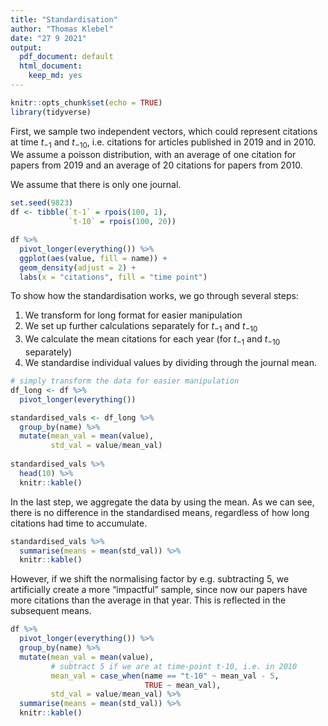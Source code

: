 ```yaml
---
title: "Standardisation"
author: "Thomas Klebel"
date: "27 9 2021"
output:
  pdf_document: default
  html_document:
    keep_md: yes
---
```


```r
knitr::opts_chunk$set(echo = TRUE)
library(tidyverse)
```


First, we sample two independent vectors, which could represent citations at 
time $t_{-1}$ and $t_{-10}$, i.e. citations for articles published in 2019 and 
in 2010. We assume a poisson distribution, with an average of one citation for
papers from 2019 and an average of 20 citations for papers from 2010.

We assume that there is only one journal.

```r
set.seed(9823)
df <- tibble(`t-1` = rpois(100, 1),
             `t-10` = rpois(100, 20))

df %>% 
  pivot_longer(everything()) %>% 
  ggplot(aes(value, fill = name)) +
  geom_density(adjust = 2) +
  labs(x = "citations", fill = "time point")
``` 

To show how the standardisation works, we go through several steps:

1. We transform for long format for easier manipulation
2. We set up further calculations separately for $t_{-1}$ and $t_{-10}$
3. We calculate the mean citations for each year (for $t_{-1}$ and $t_{-10}$ separately)
4. We standardise individual values by dividing through the journal mean.

```r
# simply transform the data for easier manipulation
df_long <- df %>% 
  pivot_longer(everything())

standardised_vals <- df_long %>% 
  group_by(name) %>% 
  mutate(mean_val = mean(value),
         std_val = value/mean_val)
  
standardised_vals %>% 
  head(10) %>% 
  knitr::kable()
```


In the last step, we aggregate the data by using the mean. As we can see, there
is no difference in the standardised means, regardless of how long citations had
time to accumulate.
```r
standardised_vals %>% 
  summarise(means = mean(std_val)) %>% 
  knitr::kable()
```


However, if we shift the normalising factor by e.g. subtracting 5, we 
artificially create a more "impactful" sample, since now our papers have more
citations than the average in that year. This is reflected in the subsequent
means.


```r
df %>% 
  pivot_longer(everything()) %>% 
  group_by(name) %>% 
  mutate(mean_val = mean(value),
         # subtract 5 if we are at time-point t-10, i.e. in 2010
         mean_val = case_when(name == "t-10" ~ mean_val - 5,
                              TRUE ~ mean_val),
         std_val = value/mean_val) %>% 
  summarise(means = mean(std_val)) %>% 
  knitr::kable()
```

